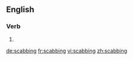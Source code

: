 ==English==

===Verb===
{{head|en}}

# {{present participle of|scab}}

[[de:scabbing]]
[[fr:scabbing]]
[[vi:scabbing]]
[[zh:scabbing]]